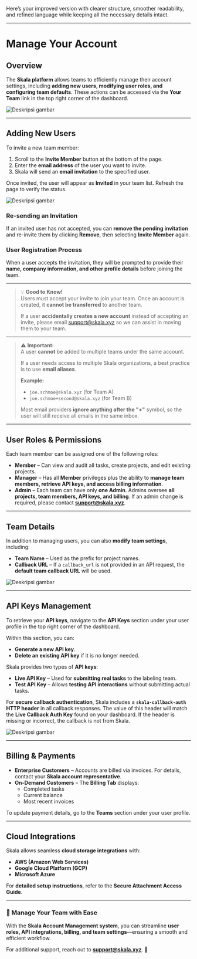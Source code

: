 Here’s your improved version with clearer structure, smoother readability, and refined language while keeping all the necessary details intact.

---

# **Manage Your Account**

## **Overview**

The **Skala platform** allows teams to efficiently manage their account settings, including **adding new users, modifying user roles, and configuring team defaults**. These actions can be accessed via the **Your Team** link in the top right corner of the dashboard.

![Deskripsi gambar](/img/pro-dashboard-1.webp)

---

## **Adding New Users**

To invite a new team member:

1. Scroll to the **Invite Member** button at the bottom of the page.
2. Enter the **email address** of the user you want to invite.
3. Skala will send an **email invitation** to the specified user.

Once invited, the user will appear as **Invited** in your team list. Refresh the page to verify the status.

![Deskripsi gambar](/img/pro-dashboard-3.webp)

### **Re-sending an Invitation**

If an invited user has not accepted, you can **remove the pending invitation** and re-invite them by clicking **Remove**, then selecting **Invite Member** again.

### **User Registration Process**

When a user accepts the invitation, they will be prompted to provide their **name, company information, and other profile details** before joining the team.

---

> 💡 **Good to Know!**  
> Users must accept your invite to join your team. Once an account is created, it **cannot be transferred** to another team.
>
> If a user **accidentally creates a new account** instead of accepting an invite, please email [support@skala.xyz](mailto:support@skala.xyz) so we can assist in moving them to your team.

---

> ⚠️ **Important:**  
> A user **cannot** be added to multiple teams under the same account.
>
> If a user needs access to multiple Skala organizations, a best practice is to use **email aliases**.
>
> **Example:**
>
> - `joe.schmoe@skala.xyz` (for Team A)
> - `joe.schmoe+second@skala.xyz` (for Team B)
>
> Most email providers **ignore anything after the "+"** symbol, so the user will still receive all emails in the same inbox.

---

## **User Roles & Permissions**

Each team member can be assigned one of the following roles:

- **Member** – Can view and audit all tasks, create projects, and edit existing projects.
- **Manager** – Has all **Member** privileges plus the ability to **manage team members, retrieve API keys, and access billing information**.
- **Admin** – Each team can have only **one Admin**. Admins oversee **all projects, team members, API keys, and billing**. If an admin change is required, please contact **support@skala.xyz**.

---

## **Team Details**

In addition to managing users, you can also **modify team settings**, including:

- **Team Name** – Used as the prefix for project names.
- **Callback URL** – If a `callback_url` is not provided in an API request, the **default team callback URL** will be used.

![Deskripsi gambar](/img/pro-dashboard-5.webp)

---

## **API Keys Management**

To retrieve your **API keys**, navigate to the **API Keys** section under your user profile in the top right corner of the dashboard.

Within this section, you can:

- **Generate a new API key**.
- **Delete an existing API key** if it is no longer needed.

Skala provides two types of **API keys**:

- **Live API Key** – Used for **submitting real tasks** to the labeling team.
- **Test API Key** – Allows **testing API interactions** without submitting actual tasks.

For **secure callback authentication**, Skala includes a **`skala-callback-auth` HTTP header** in all callback responses. The value of this header will match the **Live Callback Auth Key** found on your dashboard. If the header is missing or incorrect, the callback is not from Skala.

![Deskripsi gambar](/img/pro-dashboard-api.webp)

---

## **Billing & Payments**

- **Enterprise Customers** – Accounts are billed via invoices. For details, contact your **Skala account representative**.
- **On-Demand Customers** – The **Billing Tab** displays:
  - Completed tasks
  - Current balance
  - Most recent invoices

To update payment details, go to the **Teams** section under your user profile.

---

## **Cloud Integrations**

Skala allows seamless **cloud storage integrations** with:

- **AWS (Amazon Web Services)**
- **Google Cloud Platform (GCP)**
- **Microsoft Azure**

For **detailed setup instructions**, refer to the **Secure Attachment Access Guide**.

---

### **🚀 Manage Your Team with Ease**

With the **Skala Account Management system**, you can streamline **user roles, API integrations, billing, and team settings**—ensuring a smooth and efficient workflow.

For additional support, reach out to **[support@skala.xyz](mailto:support@skala.xyz)**. 🚀
